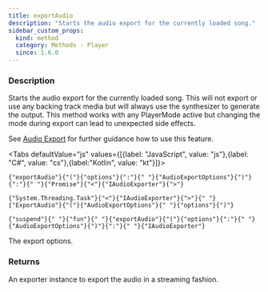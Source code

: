 ```yaml
---
title: exportAudio
description: "Starts the audio export for the currently loaded song."
sidebar_custom_props:
  kind: method
  category: Methods - Player
  since: 1.6.0
---
```



<SinceBadge since="1.6.0" />

### Description
Starts the audio export for the currently loaded song. This will not export or use any backing track media but will always use the synthesizer to generate the output.
This method works with any PlayerMode active but changing the mode during export can lead to unexpected side effects.

See [Audio Export](/docs/guides/audio-export) for further guidance how to use this feature.

<Tabs defaultValue="js" values={[{label: "JavaScript", value: "js"},{label: "C#", value: "cs"},{label:"Kotlin", value: "kt"}]}>
<TabItem value="js">
<div className="codeBlockContainer"><div className="codeBlockContent"><pre className="codeBlock"><code className="codeBlockLines" style={{"color":"#393A34","backgroundColor":"#f6f8fa"}}><span style={{"color":"#36acaa"}}>{"exportAudio"}</span><span style={{"color":"#393A34"}}>{"("}</span><span style={{"color":"#36acaa"}}>{"options"}</span><span style={{"color":"#393A34"}}>{":"}</span><span style={{"color":"#393A34","backgroundColor":"#f6f8fa"}}>{" "}</span><Link style={{"color":"#36acaa"}} to={"/docs/reference/types/synth/audioexportoptions"}>{"AudioExportOptions"}</Link><span style={{"color":"#393A34"}}>{")"}</span><span style={{"color":"#393A34"}}>{":"}</span><span style={{"color":"#393A34","backgroundColor":"#f6f8fa"}}>{" "}</span><Link style={{"color":"#36acaa"}} to={"/docs/reference/types/synth/iaudioexporter"}>{"Promise"}</Link><span style={{"color":"#393A34"}}>{"<"}</span><Link style={{"color":"#36acaa"}} to={"/docs/reference/types/synth/iaudioexporter"}>{"IAudioExporter"}</Link><span style={{"color":"#393A34"}}>{">"}</span></code></pre></div></div>
</TabItem>
<TabItem value="cs">
<div className="codeBlockContainer"><div className="codeBlockContent"><pre className="codeBlock"><code className="codeBlockLines" style={{"color":"#393A34","backgroundColor":"#f6f8fa"}}><Link style={{"color":"#36acaa"}} to={"https://learn.microsoft.com/en-us/dotnet/api/system.threading.tasks.task-1"}>{"System.Threading.Task"}</Link><span style={{"color":"#393A34"}}>{"<"}</span><Link style={{"color":"#36acaa"}} to={"/docs/reference/types/synth/iaudioexporter"}>{"IAudioExporter"}</Link><span style={{"color":"#393A34"}}>{">"}</span><span style={{"color":"#393A34","backgroundColor":"#f6f8fa"}}>{" "}</span><span style={{"color":"#36acaa"}}>{"ExportAudio"}</span><span style={{"color":"#393A34"}}>{"("}</span><Link style={{"color":"#36acaa"}} to={"/docs/reference/types/synth/audioexportoptions"}>{"AudioExportOptions"}</Link><span style={{"color":"#393A34","backgroundColor":"#f6f8fa"}}>{" "}</span><span style={{"color":"#36acaa"}}>{"options"}</span><span style={{"color":"#393A34"}}>{")"}</span></code></pre></div></div>
</TabItem>
<TabItem value="kt">
<div className="codeBlockContainer"><div className="codeBlockContent"><pre className="codeBlock"><code className="codeBlockLines" style={{"color":"#393A34","backgroundColor":"#f6f8fa"}}><span style={{"color":"#36acaa"}}>{"suspend"}</span><span style={{"color":"#393A34","backgroundColor":"#f6f8fa"}}>{" "}</span><span style={{"color":"#36acaa"}}>{"fun"}</span><span style={{"color":"#393A34","backgroundColor":"#f6f8fa"}}>{" "}</span><span style={{"color":"#36acaa"}}>{"exportAudio"}</span><span style={{"color":"#393A34"}}>{"("}</span><span style={{"color":"#36acaa"}}>{"options"}</span><span style={{"color":"#393A34"}}>{":"}</span><span style={{"color":"#393A34","backgroundColor":"#f6f8fa"}}>{" "}</span><Link style={{"color":"#36acaa"}} to={"/docs/reference/types/synth/audioexportoptions"}>{"AudioExportOptions"}</Link><span style={{"color":"#393A34"}}>{")"}</span><span style={{"color":"#393A34"}}>{":"}</span><span style={{"color":"#393A34","backgroundColor":"#f6f8fa"}}>{" "}</span><Link style={{"color":"#36acaa"}} to={"/docs/reference/types/synth/iaudioexporter"}>{"IAudioExporter"}</Link></code></pre></div></div>
</TabItem>
</Tabs>


<ParameterTable>
    <ParameterRow platform="all" name="options">
        The export options.
    </ParameterRow>
</ParameterTable>

### Returns 
An exporter instance to export the audio in a streaming fashion. 

